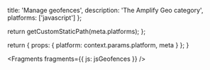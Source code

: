                   
  title: 'Manage geofences',
  description: 'The Amplify Geo category',
  platforms: ['javascript']
};

  return getCustomStaticPath(meta.platforms);
};

  return {
    props: {
      platform: context.params.platform,
      meta
    }
  };
}
          



<Fragments fragments={{ js: jsGeofences }} />
